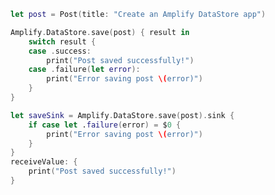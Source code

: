 <BlockSwitcher>

<CodeBlock name="Listener (iOS 11+)">

```swift
let post = Post(title: "Create an Amplify DataStore app")

Amplify.DataStore.save(post) { result in
    switch result {
    case .success:
        print("Post saved successfully!")
    case .failure(let error):
        print("Error saving post \(error)")
    }
}
```

</CodeBlock>

<CodeBlock name="Combine (iOS 13+)">

```swift
let saveSink = Amplify.DataStore.save(post).sink {
    if case let .failure(error) = $0 {
        print("Error saving post \(error)")
    }
}
receiveValue: {
    print("Post saved successfully!")
}
```

</CodeBlock>

</BlockSwitcher>
